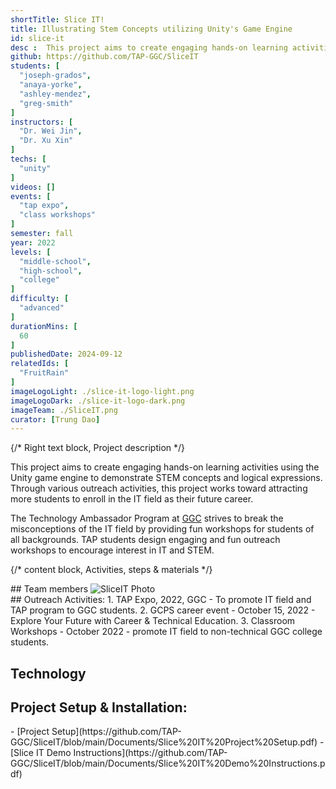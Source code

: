 ```yaml
---
shortTitle: Slice IT!
title: Illustrating Stem Concepts utilizing Unity's Game Engine
id: slice-it
desc :  This project aims to create engaging hands-on learning activities using the Unity game engine to demonstrate STEM concepts and logical expressions. Through various outreach activities, this project works toward attracting more students to enroll in the IT field as their future career.
github: https://github.com/TAP-GGC/SliceIT
students: [
  "joseph-grados",
  "anaya-yorke",
  "ashley-mendez",
  "greg-smith"
]
instructors: [
  "Dr. Wei Jin",
  "Dr. Xu Xin"
] 
techs: [
  "unity"
]
videos: []
events: [
  "tap expo",
  "class workshops"
]
semester: fall
year: 2022
levels: [
  "middle-school",
  "high-school",
  "college"
] 
difficulty: [
  "advanced"
] 
durationMins: [
  60
]
publishedDate: 2024-09-12
relatedIds: [
  "FruitRain"
]
imageLogoLight: ./slice-it-logo-light.png
imageLogoDark: ./slice-it-logo-dark.png
imageTeam: ./SliceIT.png
curator: [Trung Dao]
---
```




{/* Right text block, Project description */}

 This project aims to create engaging hands-on learning activities using the Unity game engine to demonstrate STEM concepts and logical expressions. Through various outreach activities, this project works toward attracting more students to enroll in the IT field as their future career.

The Technology Ambassador Program at [GGC](http://www.ggc.edu/tap) strives to break the misconceptions of the IT field by providing fun workshops for students of all backgrounds. TAP students design engaging and fun outreach workshops to encourage interest in IT and STEM.


{/* content block, Activities, steps & materials */}

<div class="prj-txt">
## Team members
<Image src={groupPhoto} alt="SliceIT Photo" />
</div>

<div class="prj-list">
## Outreach Activities:
1. TAP Expo, 2022, GGC - To promote IT field and TAP program to GGC students.
2. GCPS career event - October 15, 2022 - Explore Your Future with Career & Technical Education.
3. Classroom Workshops - October 2022 - promote IT field to non-technical GGC college students.
</div>


## Technology
<div class='gallery-list'>
</div>


## Project Setup & Installation:
<div class="prj-list">
- [Project Setup](https://github.com/TAP-GGC/SliceIT/blob/main/Documents/Slice%20IT%20Project%20Setup.pdf)
- [Slice IT Demo Instructions](https://github.com/TAP-GGC/SliceIT/blob/main/Documents/Slice%20IT%20Demo%20Instructions.pdf)

</div>
